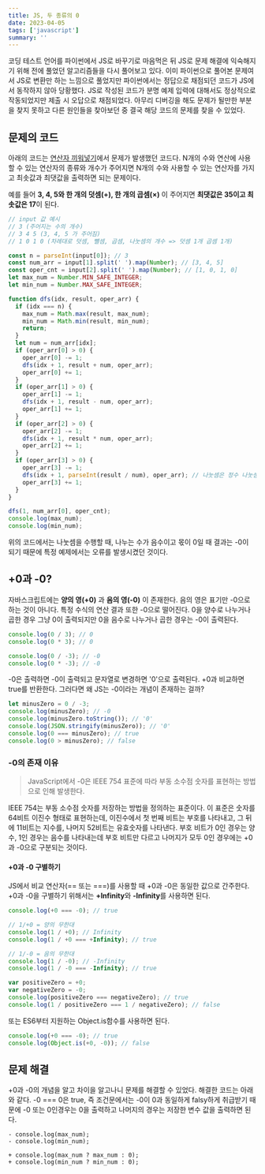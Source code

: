```yaml
---
title: JS, 두 종류의 0
date: 2023-04-05
tags: ['javascript']
summary: ''
---
```


코딩 테스트 언어를 파이썬에서 JS로 바꾸기로 마음먹은 뒤 JS로 문제 해결에 익숙해지기 위해 전에 풀었던 알고리즘들을 다시 풀어보고 있다.
이미 파이썬으로 풀어본 문제여서 JS로 변환만 하는 느낌으로 풀었지만 파이썬에서는 정답으로 채점되던 코드가 JS에서 동작하지 않아 당황했다.
JS로 작성된 코드가 분명 예제 입력에 대해서도 정상적으로 작동되었지만 제출 시 오답으로 채점되었다.
아무리 디버깅을 해도 문제가 될만한 부분을 찾지 못하고 다른 원인들을 찾아보던 중 결국 해당 코드의 문제를 찾을 수 있었다.

## 문제의 코드

아래의 코드는 [연산자 끼워넣기](https://www.acmicpc.net/problem/14888)에서 문제가 발생했던 코드다.
N개의 수와 연산에 사용할 수 있는 연산자의 종류와 개수가 주어지면 N개의 수와 사용할 수 있는 연산자를 가지고 최솟값과 최댓값을 출력하면 되는 문제이다.

예를 들어 **3, 4, 5와 한 개의 덧셈(+), 한 개의 곱셈(×)** 이 주어지면 **최댓값은 35이고 최솟값은 17**이 된다.

```js {36} showLineNumbers
// input 값 예시
// 3 (주어지는 수의 개수)
// 3 4 5 (3, 4, 5 가 주어짐)
// 1 0 1 0 (차례대로 덧셈, 뺄셈, 곱셈, 나눗셈의 개수 => 덧셈 1개 곱셈 1개)

const n = parseInt(input[0]); // 3
const num_arr = input[1].split(' ').map(Number); // [3, 4, 5]
const oper_cnt = input[2].split(' ').map(Number); // [1, 0, 1, 0]
let max_num = Number.MIN_SAFE_INTEGER;
let min_num = Number.MAX_SAFE_INTEGER;

function dfs(idx, result, oper_arr) {
  if (idx === n) {
    max_num = Math.max(result, max_num);
    min_num = Math.min(result, min_num);
    return;
  }
  let num = num_arr[idx];
  if (oper_arr[0] > 0) {
    oper_arr[0] -= 1;
    dfs(idx + 1, result + num, oper_arr);
    oper_arr[0] += 1;
  }
  if (oper_arr[1] > 0) {
    oper_arr[1] -= 1;
    dfs(idx + 1, result - num, oper_arr);
    oper_arr[1] += 1;
  }
  if (oper_arr[2] > 0) {
    oper_arr[2] -= 1;
    dfs(idx + 1, result * num, oper_arr);
    oper_arr[2] += 1;
  }
  if (oper_arr[3] > 0) {
    oper_arr[3] -= 1;
    dfs(idx + 1, parseInt(result / num), oper_arr); // 나눗셈은 정수 나눗셈으로 몫만 취함
    oper_arr[3] += 1;
  }
}

dfs(1, num_arr[0], oper_cnt);
console.log(max_num);
console.log(min_num);
```

위의 코드에서는 나눗셈을 수행할 때, 나누는 수가 음수이고 몫이 0일 때 결과는 -0이 되기 때문에 특정 예제에서는 오류를 발생시켰던 것이다.

## +0과 -0?

자바스크립트에는 **양의 영(+0)** 과 **음의 영(-0)** 이 존재한다.
음의 영은 표기만 -0으로 하는 것이 아니다. 특정 수식의 연산 결과 또한 -0으로 떨어진다.
0을 양수로 나누거나 곱한 경우 그냥 0이 출력되지만 0을 음수로 나누거나 곱한 경우는 -0이 출력된다.

```js
console.log(0 / 3); // 0
console.log(0 * 3); // 0

console.log(0 / -3); // -0
console.log(0 * -3); // -0
```

-0은 출력하면 -0이 출력되고 문자열로 변경하면 '0'으로 출력된다. +0과 비교하면 true를 반환한다.
그러다면 왜 JS는 -0이라는 개념이 존재하는 걸까?

```javascript
let minusZero = 0 / -3;
console.log(minusZero); // -0
console.log(minusZero.toString()); // '0'
console.log(JSON.stringify(minusZero)); // '0'
console.log(0 === minusZero); // true
console.log(0 > minusZero); // false
```

### -0의 존재 이유

> JavaScript에서 -0은 IEEE 754 표준에 따라 부동 소수점 숫자를 표현하는 방법으로 인해 발생한다.

IEEE 754는 부동 소수점 숫자를 저장하는 방법을 정의하는 표준이다. 이 표준은 숫자를 64비트 이진수 형태로 표현하는데, 이진수에서 첫 번째 비트는 부호를 나타내고, 그 뒤에 11비트는 지수를, 나머지 52비트는 유효숫자를 나타낸다.
부호 비트가 0인 경우는 양수, 1인 경우는 음수를 나타내는데 부호 비트만 다르고 나머지가 모두 0인 경우에는 +0과 -0으로 구분되는 것이다.

#### +0과 -0 구별하기

JS에서 비교 연산자(== 또는 ===)를 사용할 때 +0과 -0은 동일한 값으로 간주한다.
+0과 -0을 구별하기 위해서는 **+Infinity**와 **-Infinity**를 사용하면 된다.

```js
console.log(+0 === -0); // true

// 1/+0 = 양의 무한대
console.log(1 / +0); // Infinity
console.log(1 / +0 === +Infinity); // true

// 1/-0 = 음의 무한대
console.log(1 / -0); // -Infinity
console.log(1 / -0 === -Infinity); // true

var positiveZero = +0;
var negativeZero = -0;
console.log(positiveZero === negativeZero); // true
console.log(1 / positiveZero === 1 / negativeZero); // false
```

또는 ES6부터 지원하는 Object.is함수를 사용하면 된다.

```javascript
console.log(+0 === -0); // true
console.log(Object.is(+0, -0)); // false
```

## 문제 해결

+0과 -0의 개념을 알고 차이을 알고나니 문제를 해결할 수 있었다. 해결한 코드는 아래와 같다.
-0 === 0은 true, 즉 조건문에서는 -0이 0과 동일하게 falsy하게 취급받기 때문에
-0 또는 0인경우는 0을 출력하고 나머지의 경우는 저장한 변수 값을 출력하면 된다.

```diff-js
- console.log(max_num);
- console.log(min_num);

+ console.log(max_num ? max_num : 0);
+ console.log(min_num ? min_num : 0);
```
